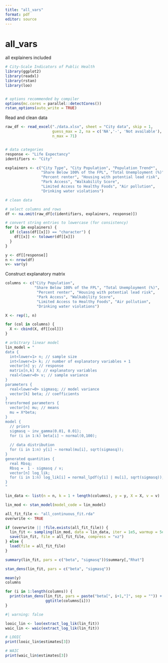 ```yaml
---
title: "all_vars"
format: pdf
editor: source
---
```


# all_vars

all explainers included

```r
# City-Scale Indicators of Public Health
library(ggplot2)
library(readxl)
library(rstan)
library(loo)


# options recommended by compiler
options(mc.cores = parallel::detectCores())
rstan_options(auto_write = TRUE)

```

Read and clean data

```r

raw_df <- read_excel("./data.xlsx", sheet = "City data", skip = 1, 
                     guess_max = 2, na = c('NA','-', 'Not available'), 
                     n_max = 71)


# data categories
response <- "Life Expectancy"
identifiers <- "City"

explainers <- c("City Type", "City Population", "Population Trend*", 
                "Share Below 100% of the FPL", "Total Unemployment (%)", 
                "Percent renter", "Housing with potential lead risk", 
                "Park Access", "Walkability Score", 
                "Limited Access to Healthy Foods", "Air pollution", 
                "Drinking water violations")

```

```r

# clean data

# select columns and rows
df <- na.omit(raw_df[c(identifiers, explainers, response)])

# convert string entries to lowercase (for consistency)
for (x in explainers) {
  if (class(df[[x]]) == "character") {
    df[[x]] <- tolower(df[[x]])
  }
}

y <- df[[response]]
n <- nrow(df)
v<- var(y)
```

Construct explanatory matrix

```r

columns <- c("City Population", 
             "Share Below 100% of the FPL", "Total Unemployment (%)", 
              "Percent renter", "Housing with potential lead risk", 
              "Park Access", "Walkability Score", 
              "Limited Access to Healthy Foods", "Air pollution", 
              "Drinking water violations")

X <- rep(1, n)

for (col in columns) {
  X <- cbind(X, df[[col]])
}

```

```r


# arbitrary linear model
lin_model = "
data {
  int<lower=1> n; // sample size
  int<lower=1> k; // number of explanatory variables + 1
  vector[n] y; // response
  matrix[n,k] X; // explanatory variables
  real<lower=0> v; // sample variance
}
parameters {
  real<lower=0> sigmasq; // model variance
  vector[k] beta; // coefficients
}
transformed parameters {
  vector[n] mu; // means
  mu = X*beta; 
}
model {
  // priors
  sigmasq ~ inv_gamma(0.01, 0.01);
  for (i in 1:k) beta[i] ~ normal(0,100);
  
  // data distribution
  for (i in 1:n) y[i] ~ normal(mu[i], sqrt(sigmasq));
}
generated quantities {
  real Rbsq;
  Rbsq =  1 - sigmasq / v;
  vector[n] log_lik;
  for (i in 1:n) log_lik[i] = normal_lpdf(y[i] | mu[i], sqrt(sigmasq));
}
"

lin_data <- list(n = n, k = 1 + length(columns), y = y, X = X, v = v)

lin_mod <- stan_model(model_code = lin_model)

all_fit_file <- "all_continuous_fit.rda"
overwrite <- TRUE

if (overwrite || !file.exists(all_fit_file)) {
  lin_fit <- sampling(lin_mod, data = lin_data, iter = 1e5, warmup = 5e4, chains = 4)
  save(lin_fit, file = all_fit_file, compress = "xz")
} else {
  load(file = all_fit_file)
}

```

```r

summary(lin_fit, pars = c("beta", "sigmasq"))$summary[,"Rhat"]

```

```r

stan_dens(lin_fit, pars = c("beta", "sigmasq"))


```

```r
mean(y)
columns

```

```r

for (i in 1:length(columns)) {
  print(stan_dens(lin_fit, pars = paste("beta[", i+1,"]", sep = "")) + 
                  ggtitle(columns[i]))
}

```

```r
#| warning: false

looic_lin <- loo(extract_log_lik(lin_fit))
waic_lin <- waic(extract_log_lik(lin_fit))


```

```r
# LOOIC
print(looic_lin$estimates[3])
```

```r
# WAIC
print(waic_lin$estimates[3])

```
